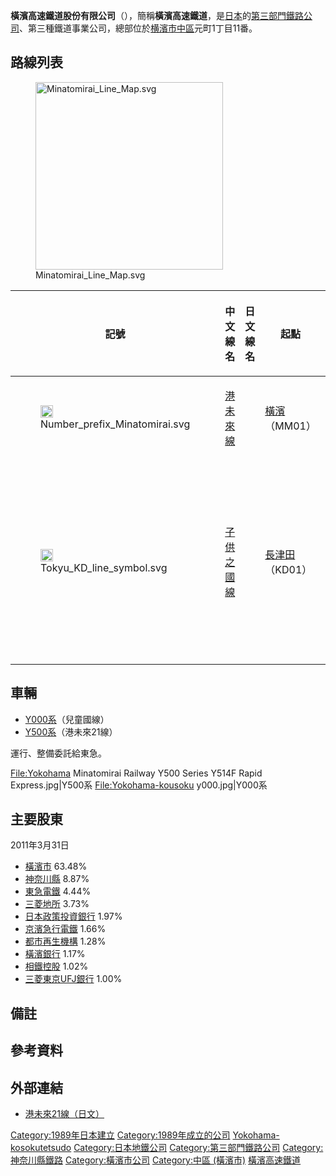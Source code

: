 {{NoteTA |G1=Railway |G2=Transport}}
{{Infobox company
| name = 橫濱高速鐵道株式會社<br /><small>{{lang|ja|横浜高速鉄道株式会社}}</small>
| name_en = Yokohama Minatomirai Railway Company
| logo = YMRC logomark.svg
| logo_size = 120px
| logo_caption = 
| image = Yokohama_Minatomirai_Railway_Company.jpg
| image_size = 250px
| image_caption = 總部大樓
| type = 非上市公司 
| local_code_name = JP
| local_code = 1020001029440
| location = {{JPN}} 〒231-0861<br />{{flag|神奈川縣}}[[橫濱市|橫濱市]][[中區_(橫濱市)|中區]]{{link-ja|元町 (橫濱市)|元町 (横浜市)|元町}}一丁目11番地（[[元町、中華街站|元町、中華街站]]元町口）<br />{{coord|35|26|30.2|N|139|39|5.3|E|region:JP-14_type:railwaystation|display=inline,title}}
| foundation = 1989年（平成元年）3月29日
| industry = 陸運業
| products = [[铁路公司#第一種鐵道事業|第一種鐵道事業]]
| key_people = 鈴木伸哉（代表取締役社長）
|capital = 507億19百萬日圓（2012年3月31日）
|revenue = 95億日圓（2011年3月）
|net_income = 4億82百萬日圓（2011年3月）
|operating_income = △16億34百萬日圓（2011年3月）
|equity = 404億46百萬日圓（2011年3月31日）
|assets = 2,310億58百萬日圓（2011年3月31日）
|num_employees = 41人（2008年3月31日）
|accounting_period = 3月31日
|major_shareholder = 參照「[[#主要股東|主要股東]]」
|homepage = [http://www.mm21railway.co.jp/ www.mm21railway.co.jp]
}}

'''橫濱高速鐵道股份有限公司'''（{{jpn|j=横浜高速鉄道|hg=よこはまこうそくてつどう|rm=Yokohama Kōsoku Tetsudō|f=y}}），簡稱'''橫濱高速鐵道'''，是[[日本|日本]]的[[日本第三部門鐵道|第三部門鐵路公司]]、第三種鐵道事業公司，總部位於[[横濱市|横濱市]][[中區_(横濱市)|中區]]元町1丁目11番。

== 路線列表 ==
[[File:Minatomirai_Line_Map.svg|300px]]

{| class="wikitable sortable"
|-
!記號
!style="width: 4em"|中文線名
!style="width: 4em"|日文線名
!class="unsortable"|起點
!class="unsortable"|終點
!style="width: 4em"|距離（公里）
!備註
|-
|[[File:Number_prefix_Minatomirai.svg|20px]]
|[[港未來線|港未來線]]
|{{lang|ja|みなとみらい線}}
|[[橫濱站|橫濱]]（MM01）
|[[元町·中華街站|元町·中華街]]（MM06）
|4.1
|
|-
|[[File:Tokyu_KD_line_symbol.svg|20px]]
|[[子供之國線|子供之國線]]
|{{lang|ja|こどもの国線}}
|[[長津田站|長津田]]（KD01）
|[[子供之國站_(神奈川縣)|子供之國]]（KD03）
|3.4
|第3種鐵道事業者，[[東急電鐵|東急電鐵]]是第2種鐵道事業者。
|}

== 車輛 ==
* [[橫濱高速鐵道Y000系電聯車|Y000系]]（兒童國線）
* [[橫濱高速鐵道Y500系電聯車|Y500系]]（港未來21線）

運行、整備委託給東急。
<gallery>
File:Yokohama Minatomirai Railway Y500 Series Y514F Rapid Express.jpg|Y500系
File:Yokohama-kousoku y000.jpg|Y000系
</gallery>

== 主要股東 ==
2011年3月31日
* [[橫濱市|橫濱市]] 63.48%
* [[神奈川縣|神奈川縣]] 8.87%
* [[東急電鐵|東急電鐵]] 4.44%
* [[三菱地所|三菱地所]] 3.73%
* [[日本政策投資銀行|日本政策投資銀行]] 1.97%
* [[京濱急行電鐵|京濱急行電鐵]] 1.66%
* [[都市再生機構|都市再生機構]] 1.28%
* [[橫濱銀行|橫濱銀行]] 1.17%
* [[相鐵控股|相鐵控股]] 1.02%
* [[三菱東京UFJ銀行|三菱東京UFJ銀行]] 1.00%

== 備註 ==
{{notefoot}}
== 參考資料 ==
{{Reflist}}

== 外部連結 ==
* [http://mm21railway.co.jp/ 港未來21線（日文）] {{Wayback|url=http://mm21railway.co.jp/ |date=20210308173523 }}

{{PASMO}}
{{東京大眾運輸}}
{{日本第三部門鐵道單位}}
{{日本第三種鐵道事業者}}
{{日本的地下鐵系統}}
{{Portal bar|日本|神奈川|日本鐵路|鐵路|企業}}
[[Category:1989年日本建立|Category:1989年日本建立]]
[[Category:1989年成立的公司|Category:1989年成立的公司]]
[[Category:日本第三種鐵道事業者|Yokohama-kosokutetsudo]]
[[Category:日本地鐵公司|Category:日本地鐵公司]]
[[Category:第三部門鐵路公司|Category:第三部門鐵路公司]]
[[Category:神奈川縣鐵路|Category:神奈川縣鐵路]]
[[Category:橫濱市公司|Category:橫濱市公司]]
[[Category:中區_(橫濱市)|Category:中區 (橫濱市)]]
[[Category:橫濱高速鐵道|]]